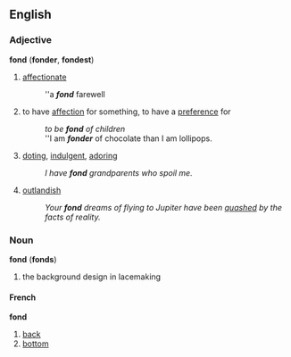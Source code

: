 ==English==
===Adjective===
'''fond''' ('''fonder''', '''fondest''')
#[[affectionate]]
#:''a '''''fond''''' farewell
#to have [[affection]] for something, to have a [[preference]] for
#:''to be '''''fond''''' of children''
#:''I am '''''fonder''''' of chocolate than I am lollipops.
#[[dote|doting]], [[indulgent]], [[adore|adoring]]
#:''I have '''''fond''''' grandparents who spoil me.''
#[[outlandish]]
#:''Your '''''fond''''' dreams of flying to Jupiter have been [[quash]]ed by the facts of reality.''
===Noun===
'''fond''' ('''fonds''')
#the background design in lacemaking
====French====
'''fond'''
#[[back]]
#[[bottom]]